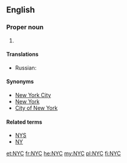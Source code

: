 {{also|nyc}}
==English==

===Proper noun===
{{wikipedia|New York City}}
{{en-proper noun}}

# {{abbreviation of|lang=en| [[New York City]]}}

====Translations====
{{trans-top|New York City}}
* Russian: {{t|ru|г. Нью-Йорк|m|tr=g. N’ju-Jórk}}
{{trans-mid}}
{{trans-bottom}}

====Synonyms====
* [[New York City]]
* [[New York]]
* [[City of New York]]

====Related terms====
* [[NYS]]
* [[NY]]

[[et:NYC]]
[[fr:NYC]]
[[he:NYC]]
[[my:NYC]]
[[pl:NYC]]
[[fi:NYC]]